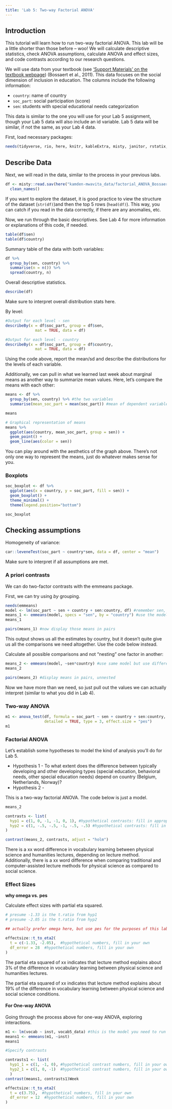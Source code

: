 ```yaml
---
title: 'Lab 5: Two-way Factorial ANOVA'
---
```

## Introduction

This tutorial will learn how to run two-way factorial ANOVA. This lab will be a little shorter than those before -- woo! We will calculate descriptive statistics, check ANOVA assumptions, calculate ANOVA and effect sizes, and code contrasts according to our research questions.

We will use data from your textbook (see ['Support Materials' on the textbook webpage](https://www.routledge.com/Design-and-Analysis-in-Educational-Research-ANOVA-Designs-in-SPSS/Strunk-Mwavita/p/book/9781138361164)) (Bossaert et al., 2011). This data focuses on the social dimension of inclusion in education. The columns include the following information:

* `country`: name of country
* `soc_part`: social participation (score)
* `sen`: students with special educational needs categorization

This data is similar to the one you will use for your Lab 5 assignment, though your Lab 5 data will also include an id variable. Lab 5 data will be similar, if not the same, as your Lab 4 data.

First, load necessary packages:
```r
needs(tidyverse, rio, here, knitr, kableExtra, misty, janitor, rstatix, psych, misty)
```

## Describe Data

Next, we will read in the data, similar to the process in your previous labs.
``` r
df <- misty::read.sav(here("kamden-mwavita_data/factorial_ANOVA_Bossaert_et_al.sav"), use.value.labels = TRUE) %>% 
  clean_names()
```

If you want to explore the dataset, it is good practice to view the structure of the dataset (`str(df)`)and then the top 5 rows (`head(df)`). This way, you can catch if you read in the data correctly, if there are any anomalies, etc. 

Now, we run through the basic descriptives. See Lab 4 for more information or explanations of this code, if needed. 

```r
table(df$sen)
table(df$country)
```

Summary table of the data with both variables:
```r
df %>% 
  group_by(sen, country) %>% 
  summarise(n = n()) %>%
  spread(country, n) 
```

Overall descriptive statistics.
```r
describe(df)
```
Make sure to interpret overall distribution stats here.

By level:
```r
#Output for each level - sen
describeBy(x = df$soc_part, group = df$sen, 
             mat = TRUE, data = df)

#Output for each level - country
describeBy(x = df$soc_part, group = df$country, 
             mat = TRUE, data = df)
```
Using the code above, report the mean/sd and describe the distributions for the levels of each variable.

Additionally, we can pull in what we learned last week about marginal means as another way to summarize mean values. Here, let's compare the means with each other:

```r
means <- df %>% 
  group_by(sen, country) %>% #the two variables
  summarise(mean_soc_part = mean(soc_part)) #mean of dependent variable

means

# Graphical representation of means
means %>% 
  ggplot(aes(country, mean_soc_part, group = sen)) +
  geom_point() +
  geom_line(aes(color = sen))
```

You can play around with the aesthetics of the graph above. There's not only one way to represent the means, just do whatever makes sense for you.

### Boxplots

```r
soc_boxplot <- df %>% 
  ggplot(aes(x = country, y = soc_part, fill = sen)) +
  geom_boxplot() +
  theme_minimal() +
  theme(legend.position="bottom")

soc_boxplot
```

## Checking assumptions

Homogeneity of variance:
```r
car::leveneTest(soc_part ~ country*sen, data = df, center = "mean")
```

Make sure to interpret if all assumptions are met. 


### A priori contrasts

We can do two-factor contrasts with the emmeans package.

First, we can try using *by* grouping.
```r
needs(emmeans)
model <- lm(soc_part ~ sen + country + sen:country, df) #remember sen, country, and sen:country interactions in the model
means_1 <- emmeans(model, specs = "sen", by = "country") #use the model to calculate means
means_1

pairs(means_1) #now display those means in pairs
```

This output shows us all the estimates by country, but it doesn't quite give us all the comparisons we need altogether. Use the code below instead.

Calculate all possible comparisons and not "nesting" one factor in another:
```r
means_2 <- emmeans(model, ~sen*country) #use same model but use different specifications
means_2

pairs(means_2) #display means in pairs, unnested
```

Now we have more than we need, so just pull out the values we can actually interpret (similar to what you did in Lab 4).

### Two-way ANOVA

```r
m1 <- anova_test(df, formula = soc_part ~ sen + country + sen:country, 
                 detailed = TRUE, type = 3, effect.size = "pes")
m1
```

### Factorial ANOVA

Let's establish some hypotheses to model the kind of analysis you'll do for Lab 5. 

* Hypothesis 1 - To what extent does the difference between typically developing and other developing types (special education, behavioral needs, other special education needs) depend on country (Belgium, Netherlands, Norway)?
* Hypothesis 2 -

This is a two-way factorial ANOVA. The code below is just a model.
```r
means_2

contrasts <- list(
  hyp1 = c(1, 0, -1, -1, 0, 1), #hypothetical contrasts: fill in appropriate numbers
  hyp2 = c(1, -.5, -.5, -1, -.5, -.5) #hypothetical contrasts: fill in numbers
)

contrast(means_2, contrasts, adjust = "holm")
```
There is a xx word difference in vocabulary learning between physical science and humanities lectures, depending on lecture method. Additionally, there is a xx word difference when comparing traditional and computer-assisted lecture methods for physical science as compared to social science. 

### Effect Sizes

**why omega vs. pes**

Calculate effect sizes with partial eta squared.
```r
# presume -1.33 is the t.ratio from hyp1
# presume -2.05 is the t.ratio from hyp2

## actually prefer omega here, but use pes for the purposes of this lab

effectsize::t_to_eta2(
  t = c(-1.33, -2.05),  #hypothetical numbers, fill in your own
  df_error = 28  #hypothetical numbers, fill in your own
)
```
The partial eta squared of xx indicates that lecture method explains about 3% of the difference in vocabulary learning between physical science and humanities lectures. 

The partial eta squared of xx indicates that lecture method explains about 19% of the difference in vocabulary learning between physical science and social science conditions.


#### For One-way ANOVA
Going through the process above for one-way ANOVA, exploring interactions.

```r
m1 <- lm(vocab ~ inst, vocab5_data) #this is the model you need to run
means1 <- emmeans(m1, ~inst)
means1

#Specify contrasts

contrasts1 <- list(
  hyp1_1 = c(1, -1, 0), #hypothetical contrast numbers, fill in your own
  hyp2_1 = c(1, 0, -1)  #hypothetical contrast numbers, fill in your own
  )
contrast(means1, contrasts1)Week

effectsize::t_to_eta2(
  t = c(3.75),  #hypothetical numbers, fill in your own
  df_error = 12  #hypothetical numbers, fill in your own
)
```
